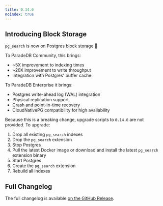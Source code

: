 ```yaml
---
title: 0.14.0
noindex: true
---
```


## Introducing Block Storage

`pg_search` is now on Postgres block storage 🎉

To ParadeDB Community, this brings:

- ~5X improvement to indexing times
- ~20X improvement to write throughput
- Integration with Postgres' buffer cache

To ParadeDB Enterprise it brings:

- Postgres write-ahead log (WAL) integration
- Physical replication support
- Crash and point-in-time recovery
- CloudNativePG compatibility for high availability

Because this is a breaking change, upgrade scripts to `0.14.0` are not provided. To upgrade:

1. Drop all existing `pg_search` indexes
2. Drop the `pg_search` extension
3. Stop Postgres
4. Pull the latest Docker image or download and install the latest `pg_search` extension binary
5. Start Postgres
6. Create the `pg_search` extension
7. Rebuild all indexes

## Full Changelog

The full changelog is available [on the GitHub Release](https://github.com/paradedb/paradedb/releases/tag/v0.14.0).

